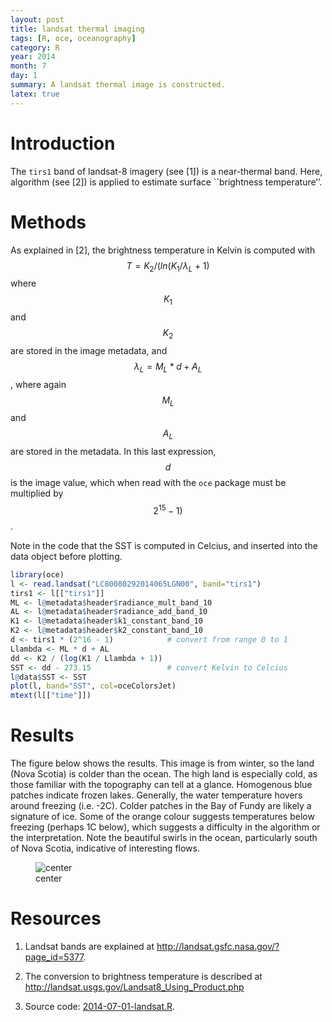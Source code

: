 ```yaml
---
layout: post
title: landsat thermal imaging
tags: [R, oce, oceanography]
category: R
year: 2014
month: 7
day: 1
summary: A landsat thermal image is constructed.
latex: true
---
```


# Introduction

The ``tirs1`` band of landsat-8 imagery (see [1]) is a near-thermal band.  Here, algorithm (see [2]) is applied to estimate surface ``brightness temperature''.

# Methods

As explained in [2], the brightness temperature in Kelvin is computed with $$T=K_2 / (ln(K_1/\lambda_L + 1)$$ where $$K_1$$ and $$K_2$$ are stored in the image metadata, and $$\lambda_L=M_L*d+A_L$$, where again $$M_L$$ and $$A_L$$ are stored in the metadata.  In this last expression, $$d$$ is the image value, which when read with the ``oce`` package must be multiplied by $$2^15-1)$$.

Note in the code that the SST is computed in Celcius, and inserted into the data object before plotting.

```r
library(oce)
l <- read.landsat("LC80080292014065LGN00", band="tirs1")
tirs1 <- l[["tirs1"]]
ML <- l@metadata$header$radiance_mult_band_10
AL <- l@metadata$header$radiance_add_band_10
K1 <- l@metadata$header$k1_constant_band_10
K2 <- l@metadata$header$k2_constant_band_10
d <- tirs1 * (2^16 - 1)            # convert from range 0 to 1
Llambda <- ML * d + AL
dd <- K2 / (log(K1 / Llambda + 1))
SST <- dd - 273.15                 # convert Kelvin to Celcius
l@data$SST <- SST
plot(l, band="SST", col=oceColorsJet)
mtext(l[["time"]])
```

# Results

The figure below shows the results.  This image is from winter, so the land (Nova Scotia) is colder than the ocean.  The high land is especially cold, as those familiar with the topography can tell at a glance.  Homogenous blue patches indicate frozen lakes.  Generally, the water temperature hovers around freezing (i.e. -2C).  Colder patches in the Bay of Fundy are likely a signature of ice.  Some of the orange colour suggests temperatures below freezing (perhaps 1C below), which suggests a difficulty in the algorithm or the interpretation.  Note the beautiful swirls in the ocean, particularly south of Nova Scotia, indicative of interesting flows.

![center](http://dankelley.github.io/figs/2014-07-01-landsat.png) 

# Resources

1. Landsat bands are explained at [http://landsat.gsfc.nasa.gov/?page_id=5377](http://landsat.gsfc.nasa.gov/?page_id=5377).

2. The conversion to brightness temperature is described at [http://landsat.usgs.gov/Landsat8_Using_Product.php](http://landsat.usgs.gov/Landsat8_Using_Product.php)

3. Source code: [2014-07-01-landsat.R]({{ site.url }}/assets/2014-07-01-landsat.R).

